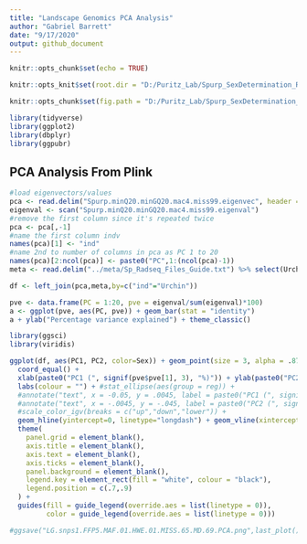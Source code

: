```yaml
---
title: "Landscape Genomics PCA Analysis"
author: "Gabriel Barrett"
date: "9/17/2020"
output: github_document
---
```


```r
knitr::opts_chunk$set(echo = TRUE)

knitr::opts_knit$set(root.dir = "D:/Puritz_Lab/Spurp_SexDetermination_RAD/04-PCA")

knitr::opts_chunk$set(fig.path = "D:/Puritz_Lab/Spurp_SexDetermination_RAD/04-PCA/PLOTS/")

library(tidyverse)
library(ggplot2)
library(dbplyr)
library(ggpubr)
```

## PCA Analysis From Plink

```r
#load eigenvectors/values 
pca <- read.delim("Spurp.minQ20.minGQ20.mac4.miss99.eigenvec", header = FALSE, sep = " ")
eigenval <- scan("Spurp.minQ20.minGQ20.mac4.miss99.eigenval")
#remove the first column since it's repeated twice
pca <- pca[,-1]
#name the first column indv
names(pca)[1] <- "ind"
#name 2nd to number of columns in pca as PC 1 to 20
names(pca)[2:ncol(pca)] <- paste0("PC",1:(ncol(pca)-1))
meta <- read.delim("../meta/Sp_Radseq_Files_Guide.txt") %>% select(Urchin, Sex)

df <- left_join(pca,meta,by=c("ind"="Urchin"))

```
 

```r
pve <- data.frame(PC = 1:20, pve = eigenval/sum(eigenval)*100)
a <- ggplot(pve, aes(PC, pve)) + geom_bar(stat = "identity")
a + ylab("Percentage variance explained") + theme_classic()
```

```r
library(ggsci)
library(viridis)

ggplot(df, aes(PC1, PC2, color=Sex)) + geom_point(size = 3, alpha = .875) + 
  coord_equal() + 
  xlab(paste0("PC1 (", signif(pve$pve[1], 3), "%)")) + ylab(paste0("PC2 (", signif(pve$pve[2], 3), "%)")) + 
  labs(colour = "") + #stat_ellipse(aes(group = reg)) +
  #annotate("text", x = -0.05, y = .0045, label = paste0("PC1 (", signif(pve$pve[1], 3), "%)"),size=4.95) +
  #annotate("text", x = -.0045, y = -.045, label = paste0("PC2 (", signif(pve$pve[2], 3), "%)"), angle = 90,size=4.95) +
  #scale_color_igv(breaks = c("up","down","lower")) + 
  geom_hline(yintercept=0, linetype="longdash") + geom_vline(xintercept=0, linetype="dotdash") +
  theme(
    panel.grid = element_blank(),
    axis.title = element_blank(),
    axis.text = element_blank(),
    axis.ticks = element_blank(),
    panel.background = element_blank(),
    legend.key = element_rect(fill = "white", colour = "black"),
    legend.position = c(.7,.9)
  ) + 
  guides(fill = guide_legend(override.aes = list(linetype = 0)),
         color = guide_legend(override.aes = list(linetype = 0)))

#ggsave("LG.snps1.FFP5.MAF.01.HWE.01.MISS.65.MD.69.PCA.png",last_plot(),device="png")
```